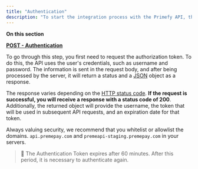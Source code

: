 ```yaml
---
title: "Authentication"
description: "To start the integration process with the Primefy API, the first step is to perform the authentication procedure. This is the step that enables you to connect with the services offered by Primefy."
---
```


**On this section**

[**POST - Authentication**](https://primefy-e56fa2d4.mintlify.app/api-reference/postaut)

To go through this step, you first need to request the authorization token. To do this, the API uses the user's credentials, such as username and password. The information is sent in the request body, and after being processed by the server, it will return a status and a [JSON](https://www.json.org/json-en.html) object as a response.

The response varies depending on the [HTTP status code](https://developer.mozilla.org/en-US/docs/Web/HTTP/Status). **If the request is successful, you will receive a response with a status code of 200**. Additionally, the returned object will provide the username, the token that will be used in subsequent API requests, and an expiration date for that token.

Always valuing security, we recommend that you whitelist or allowlist the domains. `api.premepay.com` and `premeapi-staging.premepay.com` in your servers.

>🚧 The Authentication Token expires after 60 minutes. After this period, it is necessary to authenticate again.